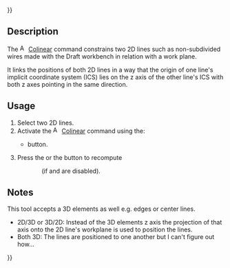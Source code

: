 {{UnfinishedDocu{{#translation:}}}}
<languages/>

{{Docnav
|[[Assembly3_ConstraintEqualPointLineDistance|Equal point line distance]]
|
|[[Assembly3_Workbench|Assembly3]]
|IconL=Assembly_ConstraintEqualPointLineDistance.svg
|
|IconC=Assembly3_workbench_icon.svg
}}

{{GuiCommand
|Name=Assembly3 ConstraintColinear
|Icon=Assembly_ConstraintColinear.svg
|Workbenches=[[Assembly3_Workbench|Assembly3]]
}}

== Description ==

The [[Image:Assembly_ConstraintColinear.svg|16px]] [[Assembly3_ConstraintColinear|Colinear]] command constrains two 2D lines such as non-subdivided wires made with the Draft workbench in relation with a work plane.

It links the positions of both 2D lines in a way that the origin of one line's implicit coordinate system (ICS) lies on the z axis of the other line's ICS with both z axes pointing in the same direction.

== Usage == 

# Select two 2D lines.
#  Activate the [[Image:Assembly_ConstraintColinear.svg|16px]] [[Assembly3_ConstraintColinear|Colinear]] command using the:
#* {{Button|[[Image:Assembly_ConstraintColinear.svg|16px]] [[Assembly3_ConstraintColinear|Colinear]]}} button.
# Press the {{Button|[[Image:Assembly3_workbench_icon.svg|16px]] [[Assembly3_ResolveConstraints|Solve constraints]]}} or the {{Button|[[Image:Assembly_QuickSolve.svg|16px]] [[Assembly3_QuickSolve|Quick solve]]}} button to recompute 
:: (if {{Button|[[Image:Assembly_AutoRecompute.svg|16px]] [[Assembly3_AutoRecompute|Auto recompute]]}} and {{Button|[[Image:Assembly_SmartRecompute.svg|16px]] [[Assembly3_SmartRecompute|Smart recompute]]}} are disabled).

== Notes ==

This tool accepts a 3D elements as well e.g. edges or center lines. 
* 2D/3D or 3D/2D: Instead of the 3D elements z axis the projection of that axis onto the 2D line's workplane is used to position the lines.
* Both 3D: The lines are positioned to one another but I can't figure out how...


{{Docnav
|[[Assembly3_ConstraintEqualPointLineDistance|Equal point line distance]]
|
|[[Assembly3_Workbench|Assembly3]]
|IconL=Assembly_ConstraintEqualPointLineDistance.svg
|
|IconC=Assembly3_workbench_icon.svg
}}

{{Userdocnavi{{#translation:}}}}